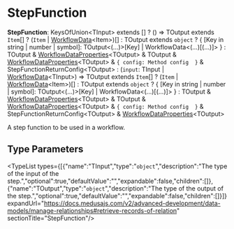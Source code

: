 
# StepFunction

 **StepFunction**: KeysOfUnion&#60;TInput&#62; extends [] ? () => TOutput extends `Item`[] ? (`Item` \| [WorkflowData](../workflows.WorkflowData/page.mdx)&#60;Item&#62;)[] : TOutput extends `object` ? &#123; [Key in string \| number \| symbol]: TOutput&#60;(...)&#62;[Key] \| WorkflowData&#60;(...)[(...)]&#62; &#125; : TOutput & [WorkflowDataProperties](../workflows.WorkflowDataProperties/page.mdx)&#60;TOutput&#62; & TOutput & [WorkflowDataProperties](../workflows.WorkflowDataProperties/page.mdx)&#60;TOutput&#62; & ``{ config: Method config  }`` & StepFunctionReturnConfig&#60;TOutput&#62; : (`input`: TInput \| [WorkflowData](../workflows.WorkflowData/page.mdx)&#60;TInput&#62;) => TOutput extends `Item`[] ? (`Item` \| [WorkflowData](../workflows.WorkflowData/page.mdx)&#60;Item&#62;)[] : TOutput extends `object` ? &#123; [Key in string \| number \| symbol]: TOutput&#60;(...)&#62;[Key] \| WorkflowData&#60;(...)[(...)]&#62; &#125; : TOutput & [WorkflowDataProperties](../workflows.WorkflowDataProperties/page.mdx)&#60;TOutput&#62; & TOutput & [WorkflowDataProperties](../workflows.WorkflowDataProperties/page.mdx)&#60;TOutput&#62; & ``{ config: Method config  }`` & StepFunctionReturnConfig&#60;TOutput&#62; & [WorkflowDataProperties](../workflows.WorkflowDataProperties/page.mdx)&#60;TOutput&#62;

A step function to be used in a workflow.

## Type Parameters

<TypeList types={[{"name":"TInput","type":"`object`","description":"The type of the input of the step.","optional":true,"defaultValue":"","expandable":false,"children":[]},{"name":"TOutput","type":"`object`","description":"The type of the output of the step.","optional":true,"defaultValue":"","expandable":false,"children":[]}]} expandUrl="https://docs.medusajs.com/v2/advanced-development/data-models/manage-relationships#retrieve-records-of-relation" sectionTitle="StepFunction"/>

